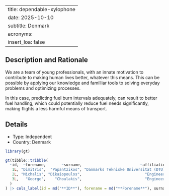 
---
title: dependable-xylophone
date: 2025-10-10
subtitle: Denmark
acronyms:
  insert_loa: false
---

## Description and Rationale

We are a team of young professionals, with an innate motivation to contribute to making human lives better, whatever this means. This can be possible by applying our knowledge and familliar tools to solving everyday problems and optimizing processes. 

In this case, predicting fuel burn intervals adequately, can result to better fuel handling, which could potentially reduce fuel needs significantly, making flights a less harmful means of transport.

## Details

* Type: Independent
* Country: Denmark

```r
library(gt)

gt(tibble::tribble(
  ~id,  ~forename,       ~surname,                          ~affiliation,
   1L, "Dimitris",  "Papantzikos", "Danmarks Tekniske Universitat (DTU)",
   2L, "Michalis", "Dikaiopoulos",                            "Engineer",
   3L,   "George",    "Choulakis",                            "Engineer"
  )
) |> cols_label(id = md("**ID**"), forename = md("**Forename**"), surname ~ md("**Surname**"), affiliation ~ md("**Affiliation**"))
```
